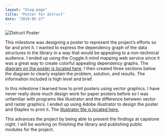 ```yaml
---
layout: "blog-page"
title: "Poster for dstruct"
date: "2019-05-27"
---
```


![Dstruct Poster](/blog/dstruct-poster/dstruct-poster.png)

This milestone was designing a poster to represent the project’s efforts so far and print it. I wanted to express the dependency graph of the data structures in the library in a way that would be appealing to a non-technical audience. I ended up using the Coggle.it mind mapping web service since it was a great way to create colorful appealing dependency graphs. The [diagram on the poster is located here](https://coggle.it/diagram/5381714d370cca181d000d0a/faf668ad19902720d816b76fa3a7c46ea1dba0aa929920da23643b6e3abb4dbe). I then created three sections below the diagram to clearly explain the problem, solution, and results. The information included is high level and brief.

In this milestone I learned how to print posters using vector graphics. I have never really done much design work for paper posters before so I was unfamiliar with programs like illustrator and the difference between vector and raster graphics. I ended up using Adobe illustrator to design the poster and Staples to print it. The [illustrator file is located here.](https://drive.google.com/file/d/0B147HlW6g510amE5VmVXNjRKbUU/edit?usp=sharing)

This advances the project by being able to present the findings at capstone night. I will be working on finishing the library and publishing public modules for the project.
